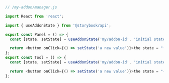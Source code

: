 ```js
// /my-addon/manager.js

import React from 'react';

import { useAddonState } from '@storybook/api';

export const Panel = () => {
  const [state, setState] = useAddonState('my/addon-id', 'initial state');

  return <button onClick={() => setState('a new value')}>the state = "{state}"</button>;
};
export const Tool = () => {
  const [state, setState] = useAddonState('my/addon-id', 'initial state');

  return <button onClick={() => setState('a new value')}>the state = "{state}"</button>;
};
```